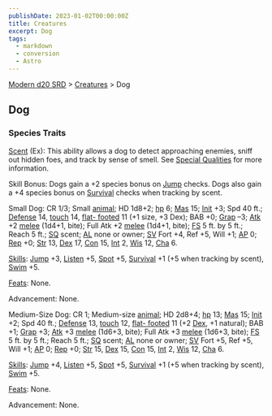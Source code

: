 ```yaml
---
publishDate: 2023-01-02T00:00:00Z
title: Creatures
excerpt: Dog
tags:
  - markdown
  - conversion
  - Astro
---
```


[Modern d20 SRD](/#modernD20) > [Creatures](modern-d20-srd-creatures-index) > Dog

## Dog

### Species Traits

[Scent](modern-d20-srd-special-abilities-scent) (Ex): This ability allows a
dog to detect approaching enemies, sniff out hidden foes, and track by sense
of smell. See [Special Qualities](modern-d20-srd-creatures-creature-overview)
for more information.

Skill Bonus: Dogs gain a +2 species bonus on [Jump](modern-d20-srd-skills-jump) checks. Dogs also gain a +4 species bonus on [Survival](modern-d20-srd-skills-survival) checks when tracking by scent.

Small Dog: CR 1/3; Small [animal](modern-d20-srd-creature-types-animal); HD
1d8+2; [hp](modern-d20-srd-combat-hit-points) 6; [Mas](modern-d20-srd-creatures-creature-overview) 15; [Init](modern-d20-srd-combat-initiative) +3;
Spd 40 ft.; [Defense](modern-d20-srd-combat-defense) 14,
[touch](modern-d20-srd-combat-attack-actions) 14, [flat- footed](modern-d20-srd-combat-surprise) 11 (+1 size, +3 Dex); BAB +0;
[Grap](modern-d20-srd-combat-grapple) –3; [Atk](modern-d20-srd-combat-attack-roll) +2 [melee](modern-d20-srd-combat-attack-roll) (1d4+1, bite); Full Atk +2
[melee](modern-d20-srd-combat-attack-roll) (1d4+1, bite); [FS](modern-d20-srd-creatures-creature-overview) 5 ft. by 5 ft.; Reach 5 ft.; [SQ](modern-d20-srd-creatures-creature-overview) scent; [AL](modern-d20-srd-basics-allegiances)
none or owner; [SV](modern-d20-srd-basics-saving-throws) Fort +4, Ref +5, Will
+1; [AP](modern-d20-srd-creatures-creature-overview) 0; [Rep](modern-d20-srd-creatures-creature-overview) +0; [Str](modern-d20-srd-basics-ability-scores)
13, [Dex](modern-d20-srd-basics-ability-scores) 17, [Con](modern-d20-srd-basics-ability-scores) 15, [Int](modern-d20-srd-basics-ability-scores) 2,
[Wis](modern-d20-srd-basics-ability-scores) 12, [Cha](modern-d20-srd-basics-ability-scores) 6.

[Skills](modern-d20-srd-skills-index): [Jump](modern-d20-srd-skills-jump) +3,
[Listen](modern-d20-srd-skills-listen) +5, [Spot](modern-d20-srd-skills-spot)
+5, [Survival](modern-d20-srd-skills-survival) +1 (+5 when tracking by scent),
[Swim](modern-d20-srd-skills-swim) +5.

[Feats](modern-d20-srd-feats-index): None.

Advancement: None.

Medium-Size Dog: CR 1; Medium-size [animal](modern-d20-srd-creature-types-animal); HD 2d8+4; [hp](modern-d20-srd-combat-hit-points) 13;
[Mas](modern-d20-srd-creatures-creature-overview) 15; [Init](modern-d20-srd-combat-initiative) +2; Spd 40 ft.; [Defense](modern-d20-srd-combat-defense)
13, [touch](modern-d20-srd-combat-attack-actions) 12, [flat- footed](modern-d20-srd-combat-surprise) 11 (+2 [Dex](modern-d20-srd-basics-ability-scores), +1 natural); BAB +1; [Grap](modern-d20-srd-combat-grapple)
+3; [Atk](modern-d20-srd-combat-attack-roll) +3 [melee](modern-d20-srd-combat-attack-roll) (1d6+3, bite); Full Atk +3 [melee](modern-d20-srd-combat-attack-roll) (1d6+3, bite); [FS](modern-d20-srd-creatures-creature-overview) 5 ft. by
5 ft.; Reach 5 ft.; [SQ](modern-d20-srd-creatures-creature-overview) scent;
[AL](modern-d20-srd-basics-allegiances) none or owner; [SV](modern-d20-srd-basics-saving-throws) Fort +5, Ref +5, Will +1; [AP](modern-d20-srd-creatures-creature-overview) 0; [Rep](modern-d20-srd-creatures-creature-overview) +0;
[Str](modern-d20-srd-basics-ability-scores) 15, [Dex](modern-d20-srd-basics-ability-scores) 15, [Con](modern-d20-srd-basics-ability-scores) 15,
[Int](modern-d20-srd-basics-ability-scores) 2, [Wis](modern-d20-srd-basics-ability-scores) 12, [Cha](modern-d20-srd-basics-ability-scores) 6.

[Skills](modern-d20-srd-skills-index): [Jump](modern-d20-srd-skills-jump) +4,
[Listen](modern-d20-srd-skills-listen) +5, [Spot](modern-d20-srd-skills-spot)
+5, [Survival](modern-d20-srd-skills-survival) +1 (+5 when tracking by scent),
[Swim](modern-d20-srd-skills-swim) +5.

[Feats](modern-d20-srd-feats-index): None.

Advancement: None.

